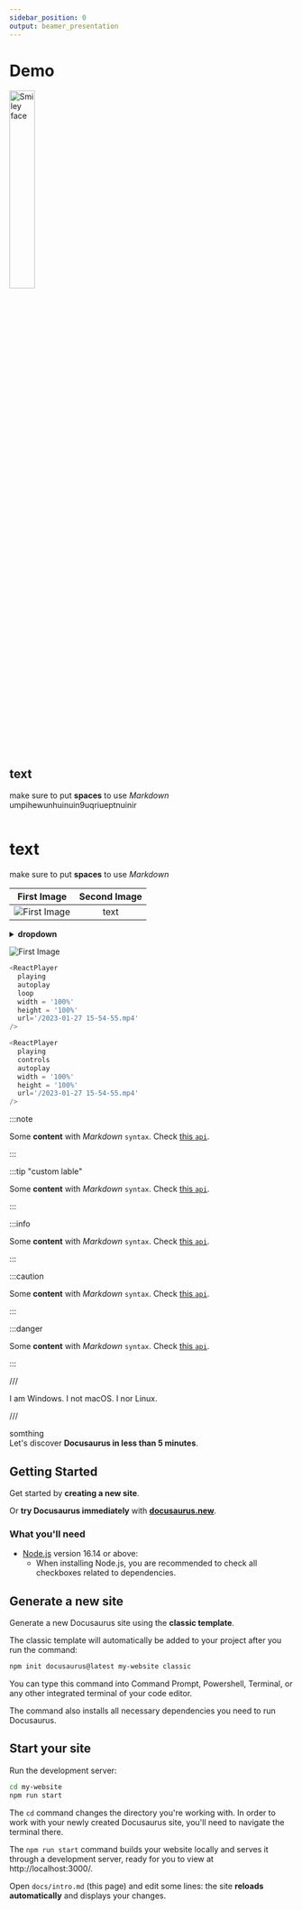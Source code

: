 ```yaml
---
sidebar_position: 0
output: beamer_presentation
---
```


# Demo


<div><img  width="30%" src="/img/Screenshot 2023-01-29 070938.png" alt="Smiley face" className="floatme"/>

 ## text
  make sure to put **spaces** to use _Markdown_  umpihewunhuinuin9uqriueptnuinir

<img  width="100%" height="0%" src="/img/blank.png" alt="blank"/>  
</div>

 # text
  make sure to put **spaces** to use _Markdown_ 
  


 
|First Image|Second Image|
|:-:|:-:|
|![First Image](/img/docusaurus.png)|text|   

<details>
  <summary><b>dropdown</b></summary>

## text
  make sure to put **spaces** to use _Markdown_

 <ReactPlayer playing controls autoplay width = '100%' height = '100%' url='/2023-01-20 14-08-08.mp4'  />

  _Markdown_ **hello** leave a line before and after video  


  g



</details>

![First Image](/img/docusaurus.png)



<div id='outer'><ReactPlayer
url='/2023-01-27 15-54-55.mp4'
className='react-player'
playing
controls
width='100%'
height='100%'
/></div>












```js title="docusaurus.config.js"
<ReactPlayer 
  playing 
  autoplay 
  loop 
  width = '100%' 
  height = '100%' 
  url='/2023-01-27 15-54-55.mp4' 
/>
```
```js
<ReactPlayer 
  playing 
  controls
  autoplay 
  width = '100%' 
  height = '100%' 
  url='/2023-01-27 15-54-55.mp4' 
/>
```
:::note

Some **content** with _Markdown_ `syntax`. Check [this `api`](#).

:::

:::tip "custom lable"

Some **content** with _Markdown_ `syntax`. Check [this `api`](#).

:::

:::info

Some **content** with _Markdown_ `syntax`. Check [this `api`](#).

:::

:::caution

Some **content** with _Markdown_ `syntax`. Check [this `api`](#).

:::

:::danger

Some **content** with _Markdown_ `syntax`. Check [this `api`](#).

:::

///  


<Tabs groupId="operating-systems">

  <TabItem value="win" label="Windows">
    I am Windows.
  </TabItem>
  <TabItem value="mac" label="macOS">
    I not macOS.
  </TabItem>
  <TabItem value="linux" label="Linux">
    I nor Linux.
  </TabItem>

</Tabs>

///  

somthing  
Let's discover **Docusaurus in less than 5 minutes**.

## Getting Started

Get started by **creating a new site**.

Or **try Docusaurus immediately** with **[docusaurus.new](https://docusaurus.new)**.

### What you'll need

- [Node.js](https://nodejs.org/en/download/) version 16.14 or above:
  - When installing Node.js, you are recommended to check all checkboxes related to dependencies.

## Generate a new site

Generate a new Docusaurus site using the **classic template**.

The classic template will automatically be added to your project after you run the command:

```bash
npm init docusaurus@latest my-website classic
```

You can type this command into Command Prompt, Powershell, Terminal, or any other integrated terminal of your code editor.

The command also installs all necessary dependencies you need to run Docusaurus.

## Start your site

Run the development server:

```bash
cd my-website
npm run start
```

The `cd` command changes the directory you're working with. In order to work with your newly created Docusaurus site, you'll need to navigate the terminal there.

The `npm run start` command builds your website locally and serves it through a development server, ready for you to view at http://localhost:3000/.

Open `docs/intro.md` (this page) and edit some lines: the site **reloads automatically** and displays your changes.

